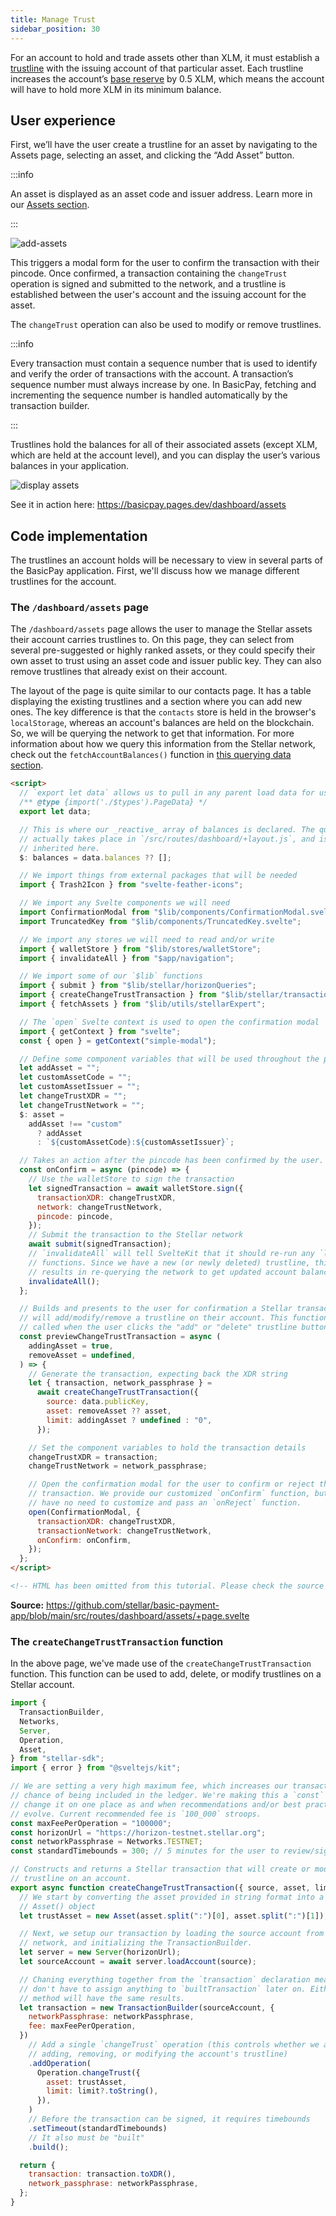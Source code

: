 ```yaml
---
title: Manage Trust
sidebar_position: 30
---
```


For an account to hold and trade assets other than XLM, it must establish a [trustline](../../fundamentals-and-concepts/stellar-data-structures/accounts#trustlines) with the issuing account of that particular asset. Each trustline increases the account’s [base reserve](../../fundamentals-and-concepts/stellar-data-structures/accounts#base-reserves-and-subentries) by 0.5 XLM, which means the account will have to hold more XLM in its minimum balance.

## User experience

First, we’ll have the user create a trustline for an asset by navigating to the Assets page, selecting an asset, and clicking the “Add Asset” button.

:::info

An asset is displayed as an asset code and issuer address. Learn more in our [Assets section](https://developers.stellar.org/docs/fundamentals-and-concepts/stellar-data-structures/assets).

:::

![add-assets](/assets/add-assets.png)

This triggers a modal form for the user to confirm the transaction with their pincode. Once confirmed, a transaction containing the `changeTrust` operation is signed and submitted to the network, and a trustline is established between the user's account and the issuing account for the asset.

The `changeTrust` operation can also be used to modify or remove trustlines.

:::info

Every transaction must contain a sequence number that is used to identify and verify the order of transactions with the account. A transaction’s sequence number must always increase by one. In BasicPay, fetching and incrementing the sequence number is handled automatically by the transaction builder.

:::

Trustlines hold the balances for all of their associated assets (except XLM, which are held at the account level), and you can display the user’s various balances in your application.

![display assets](/assets/display-assets.png)

See it in action here: https://basicpay.pages.dev/dashboard/assets

## Code implementation

The trustlines an account holds will be necessary to view in several parts of the BasicPay application. First, we'll discuss how we manage different trustlines for the account.

### The `/dashboard/assets` page

The `/dashboard/assets` page allows the user to manage the Stellar assets their account carries trustlines to. On this page, they can select from several pre-suggested or highly ranked assets, or they could specify their own asset to trust using an asset code and issuer public key. They can also remove trustlines that already exist on their account.

The layout of the page is quite similar to our contacts page. It has a table displaying the existing trustlines and a section where you can add new ones. The key difference is that the `contacts` store is held in the browser's `localStorage`, whereas an account's balances are held on the blockchain. So, we will be querying the network to get that information. For more information about how we query this information from the Stellar network, check out the `fetchAccountBalances()` function in [this querying data section].

```html title="/src/routes/dashboard/assets/+page.svelte"
<script>
  // `export let data` allows us to pull in any parent load data for use here.
  /** @type {import('./$types').PageData} */
  export let data;

  // This is where our _reactive_ array of balances is declared. The query
  // actually takes place in `/src/routes/dashboard/+layout.js`, and is
  // inherited here.
  $: balances = data.balances ?? [];

  // We import things from external packages that will be needed
  import { Trash2Icon } from "svelte-feather-icons";

  // We import any Svelte components we will need
  import ConfirmationModal from "$lib/components/ConfirmationModal.svelte";
  import TruncatedKey from "$lib/components/TruncatedKey.svelte";

  // We import any stores we will need to read and/or write
  import { walletStore } from "$lib/stores/walletStore";
  import { invalidateAll } from "$app/navigation";

  // We import some of our `$lib` functions
  import { submit } from "$lib/stellar/horizonQueries";
  import { createChangeTrustTransaction } from "$lib/stellar/transactions";
  import { fetchAssets } from "$lib/utils/stellarExpert";

  // The `open` Svelte context is used to open the confirmation modal
  import { getContext } from "svelte";
  const { open } = getContext("simple-modal");

  // Define some component variables that will be used throughout the page
  let addAsset = "";
  let customAssetCode = "";
  let customAssetIssuer = "";
  let changeTrustXDR = "";
  let changeTrustNetwork = "";
  $: asset =
    addAsset !== "custom"
      ? addAsset
      : `${customAssetCode}:${customAssetIssuer}`;

  // Takes an action after the pincode has been confirmed by the user.
  const onConfirm = async (pincode) => {
    // Use the walletStore to sign the transaction
    let signedTransaction = await walletStore.sign({
      transactionXDR: changeTrustXDR,
      network: changeTrustNetwork,
      pincode: pincode,
    });
    // Submit the transaction to the Stellar network
    await submit(signedTransaction);
    // `invalidateAll` will tell SvelteKit that it should re-run any `load`
    // functions. Since we have a new (or newly deleted) trustline, this
    // results in re-querying the network to get updated account balances.
    invalidateAll();
  };

  // Builds and presents to the user for confirmation a Stellar transaction that
  // will add/modify/remove a trustline on their account. This function is
  // called when the user clicks the "add" or "delete" trustline buttons.
  const previewChangeTrustTransaction = async (
    addingAsset = true,
    removeAsset = undefined,
  ) => {
    // Generate the transaction, expecting back the XDR string
    let { transaction, network_passphrase } =
      await createChangeTrustTransaction({
        source: data.publicKey,
        asset: removeAsset ?? asset,
        limit: addingAsset ? undefined : "0",
      });

    // Set the component variables to hold the transaction details
    changeTrustXDR = transaction;
    changeTrustNetwork = network_passphrase;

    // Open the confirmation modal for the user to confirm or reject the
    // transaction. We provide our customized `onConfirm` function, but we
    // have no need to customize and pass an `onReject` function.
    open(ConfirmationModal, {
      transactionXDR: changeTrustXDR,
      transactionNetwork: changeTrustNetwork,
      onConfirm: onConfirm,
    });
  };
</script>

<!-- HTML has been omitted from this tutorial. Please check the source file -->
```

**Source:** https://github.com/stellar/basic-payment-app/blob/main/src/routes/dashboard/assets/+page.svelte

### The `createChangeTrustTransaction` function

In the above page, we've made use of the `createChangeTrustTransaction` function. This function can be used to add, delete, or modify trustlines on a Stellar account.

```js title="/src/lib/stellar/transactions.js"
import {
  TransactionBuilder,
  Networks,
  Server,
  Operation,
  Asset,
} from "stellar-sdk";
import { error } from "@sveltejs/kit";

// We are setting a very high maximum fee, which increases our transaction's
// chance of being included in the ledger. We're making this a `const` so we can
// change it on one place as and when recommendations and/or best practices
// evolve. Current recommended fee is `100_000` stroops.
const maxFeePerOperation = "100000";
const horizonUrl = "https://horizon-testnet.stellar.org";
const networkPassphrase = Networks.TESTNET;
const standardTimebounds = 300; // 5 minutes for the user to review/sign/submit

// Constructs and returns a Stellar transaction that will create or modify a
// trustline on an account.
export async function createChangeTrustTransaction({ source, asset, limit }) {
  // We start by converting the asset provided in string format into a Stellar
  // Asset() object
  let trustAsset = new Asset(asset.split(":")[0], asset.split(":")[1]);

  // Next, we setup our transaction by loading the source account from the
  // network, and initializing the TransactionBuilder.
  let server = new Server(horizonUrl);
  let sourceAccount = await server.loadAccount(source);

  // Chaning everything together from the `transaction` declaration means we
  // don't have to assign anything to `builtTransaction` later on. Either
  // method will have the same results.
  let transaction = new TransactionBuilder(sourceAccount, {
    networkPassphrase: networkPassphrase,
    fee: maxFeePerOperation,
  })
    // Add a single `changeTrust` operation (this controls whether we are
    // adding, removing, or modifying the account's trustline)
    .addOperation(
      Operation.changeTrust({
        asset: trustAsset,
        limit: limit?.toString(),
      }),
    )
    // Before the transaction can be signed, it requires timebounds
    .setTimeout(standardTimebounds)
    // It also must be "built"
    .build();

  return {
    transaction: transaction.toXDR(),
    network_passphrase: networkPassphrase,
  };
}
```

[this querying data section]: ./querying-data.mdx#fetchaccountbalances
